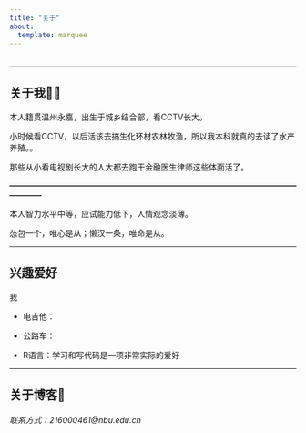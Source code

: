 ```yaml
---
title: "关于"
about:
  template: marquee
---
```


###### 

------------------------------------------------------------------------------------------------------------------------

## 关于我🧑‍🎓

本人籍贯温州永嘉，出生于城乡结合部，看CCTV长大。

小时候看CCTV，以后活该去搞生化环材农林牧渔，所以我本科就真的去读了水产养殖。。

那些从小看电视剧长大的人大都去跑干金融医生律师这些体面活了。

**------------------------------------------------------------------------------------------------------------------------**

本人智力水平中等，应试能力低下，人情观念淡薄。

怂包一个，唯心是从；懒汉一条，唯命是从。

------------------------------------------------------------------------------------------------------------------------

## 兴趣爱好

我

-   电吉他：

-   公路车：

-   R语言：学习和写代码是一项非常实际的爱好

------------------------------------------------------------------------------------------------------------------------

## 关于博客🙂

###### 联系方式*：216000461\@nbu.edu.cn*
